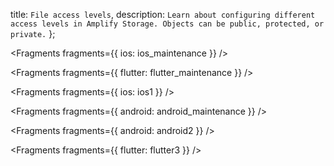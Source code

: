   title: `File access levels`,
  description: `Learn about configuring different access levels in Amplify Storage. Objects can be public, protected, or private.`
};


<Fragments fragments={{ ios: ios_maintenance }} />


<Fragments fragments={{ flutter: flutter_maintenance }} />


<Fragments fragments={{ ios: ios1 }} />


<Fragments fragments={{ android: android_maintenance }} />


<Fragments fragments={{ android: android2 }} />


<Fragments fragments={{ flutter: flutter3 }} />
